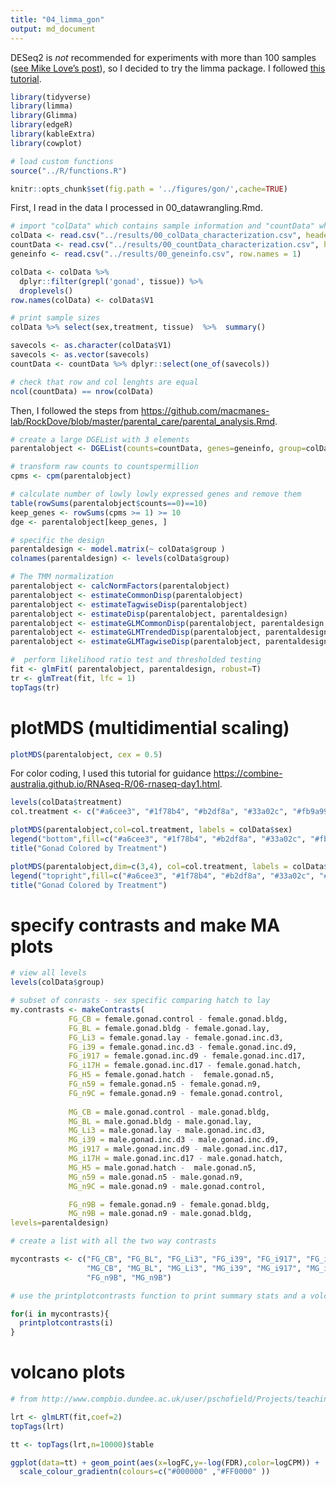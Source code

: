 ```yaml
---
title: "04_limma_gon"
output: md_document
---
```


DESeq2 is _not_ recommended for experiments with more than 100 samples ([see Mike Love's post](https://mikelove.wordpress.com/2016/09/28/deseq2-or-edger/)), so I decided to try the limma package. I followed [this tutorial](https://www.bioconductor.org/packages/devel/workflows/vignettes/RNAseq123/inst/doc/limmaWorkflow.html).

```r
library(tidyverse)
library(limma)
library(Glimma)
library(edgeR)
library(kableExtra)
library(cowplot)

# load custom functions
source("../R/functions.R") 

knitr::opts_chunk$set(fig.path = '../figures/gon/',cache=TRUE)

```

First, I read in the data I processed in 00_datawrangling.Rmd.

```r
# import "colData" which contains sample information and "countData" which contains read counts
colData <- read.csv("../results/00_colData_characterization.csv", header = T, row.names = 1)
countData <- read.csv("../results/00_countData_characterization.csv", header = T, row.names = 1)
geneinfo <- read.csv("../results/00_geneinfo.csv", row.names = 1)
```

```r
colData <- colData %>%
  dplyr::filter(grepl('gonad', tissue)) %>%
  droplevels()
row.names(colData) <- colData$V1

# print sample sizes
colData %>% select(sex,treatment, tissue)  %>%  summary()

savecols <- as.character(colData$V1) 
savecols <- as.vector(savecols) 
countData <- countData %>% dplyr::select(one_of(savecols)) 

# check that row and col lenghts are equal
ncol(countData) == nrow(colData)
```

Then, I followed the steps from <https://github.com/macmanes-lab/RockDove/blob/master/parental_care/parental_analysis.Rmd>.

```r
# create a large DGEList with 3 elements
parentalobject <- DGEList(counts=countData, genes=geneinfo, group=colData$group)

# transform raw counts to countspermillion
cpms <- cpm(parentalobject)

# calculate number of lowly lowly expressed genes and remove them
table(rowSums(parentalobject$counts==0)==10)
keep_genes <- rowSums(cpms >= 1) >= 10
dge <- parentalobject[keep_genes, ]

# specific the design
parentaldesign <- model.matrix(~ colData$group )
colnames(parentaldesign) <- levels(colData$group)

# The TMM normalization
parentalobject <- calcNormFactors(parentalobject)
parentalobject <- estimateCommonDisp(parentalobject)
parentalobject <- estimateTagwiseDisp(parentalobject)
parentalobject <- estimateDisp(parentalobject, parentaldesign)
parentalobject <- estimateGLMCommonDisp(parentalobject, parentaldesign, verbose=TRUE)
parentalobject <- estimateGLMTrendedDisp(parentalobject, parentaldesign)
parentalobject <- estimateGLMTagwiseDisp(parentalobject, parentaldesign)

#  perform likelihood ratio test and thresholded testing
fit <- glmFit( parentalobject, parentaldesign, robust=T)
tr <- glmTreat(fit, lfc = 1)
topTags(tr)
```


# plotMDS (multidimential scaling)

```r
plotMDS(parentalobject, cex = 0.5)
```

For color coding, I used this tutorial for guidance <https://combine-australia.github.io/RNAseq-R/06-rnaseq-day1.html>.

```r
levels(colData$treatment)
col.treatment <- c("#a6cee3", "#1f78b4", "#b2df8a", "#33a02c", "#fb9a99", "#e31a1c", "#fdbf6f", "#ff7f00", "#cab2d6")[colData$treatment]

plotMDS(parentalobject,col=col.treatment, labels = colData$sex)
legend("bottom",fill=c("#a6cee3", "#1f78b4", "#b2df8a", "#33a02c", "#fb9a99", "#e31a1c", "#fdbf6f", "#ff7f00", "#cab2d6"),legend=levels(colData$treatment))
title("Gonad Colored by Treatment")

plotMDS(parentalobject,dim=c(3,4), col=col.treatment, labels = colData$sex)
legend("topright",fill=c("#a6cee3", "#1f78b4", "#b2df8a", "#33a02c", "#fb9a99", "#e31a1c", "#fdbf6f", "#ff7f00", "#cab2d6"),legend=levels(colData$treatment))
title("Gonad Colored by Treatment")
```

# specify contrasts and make MA plots

```r
# view all levels
levels(colData$group)

# subset of conrasts - sex specific comparing hatch to lay
my.contrasts <- makeContrasts(
	         FG_CB = female.gonad.control - female.gonad.bldg,
	         FG_BL = female.gonad.bldg - female.gonad.lay,
	         FG_Li3 = female.gonad.lay - female.gonad.inc.d3,
	         FG_i39 = female.gonad.inc.d3 - female.gonad.inc.d9,
	         FG_i917 = female.gonad.inc.d9 - female.gonad.inc.d17,
	         FG_i17H = female.gonad.inc.d17 - female.gonad.hatch,
	         FG_H5 = female.gonad.hatch -  female.gonad.n5,
	         FG_n59 = female.gonad.n5 - female.gonad.n9,
	         FG_n9C = female.gonad.n9 - female.gonad.control,
	         
	         MG_CB = male.gonad.control - male.gonad.bldg,
	         MG_BL = male.gonad.bldg - male.gonad.lay,
	         MG_Li3 = male.gonad.lay - male.gonad.inc.d3,
	         MG_i39 = male.gonad.inc.d3 - male.gonad.inc.d9,
	         MG_i917 = male.gonad.inc.d9 - male.gonad.inc.d17,
	         MG_i17H = male.gonad.inc.d17 - male.gonad.hatch,
	         MG_H5 = male.gonad.hatch -  male.gonad.n5,
	         MG_n59 = male.gonad.n5 - male.gonad.n9,
	         MG_n9C = male.gonad.n9 - male.gonad.control,

	         FG_n9B = female.gonad.n9 - female.gonad.bldg,
	         MG_n9B = male.gonad.n9 - male.gonad.bldg,
levels=parentaldesign)

# create a list with all the two way contrasts

mycontrasts <- c("FG_CB", "FG_BL", "FG_Li3", "FG_i39", "FG_i917", "FG_i17H", "FG_H5", "FG_n59", "FG_n9C",
                 "MG_CB", "MG_BL", "MG_Li3", "MG_i39", "MG_i917", "MG_i17H", "MG_H5", "MG_n59", "MG_n9C",
                 "FG_n9B", "MG_n9B")

# use the printplotcontrasts function to print summary stats and a volcano plot

for(i in mycontrasts){
  printplotcontrasts(i)
}

```

# volcano plots

```r
# from http://www.compbio.dundee.ac.uk/user/pschofield/Projects/teaching_pg/workshops/biocDGE.html#maplots

lrt <- glmLRT(fit,coef=2)
topTags(lrt)

tt <- topTags(lrt,n=10000)$table

ggplot(data=tt) + geom_point(aes(x=logFC,y=-log(FDR),color=logCPM)) +
  scale_colour_gradientn(colours=c("#000000" ,"#FF0000" ))
```